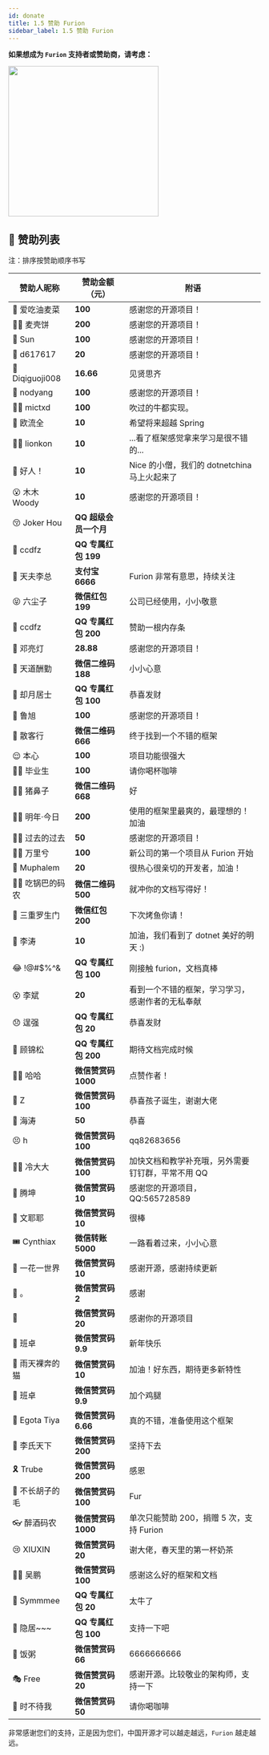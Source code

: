```yaml
---
id: donate
title: 1.5 赞助 Furion
sidebar_label: 1.5 赞助 Furion
---
```



**如果想成为 `Furion` 支持者或赞助商，请考虑：**

<p>
  <img
    src="https://gitee.com/dotnetchina/Furion/raw/master/handbook/static/img/support.png"
    height="300"
  />
</p>

## 🍍 赞助列表

注：排序按赞助顺序书写

| 赞助人昵称      | 赞助金额（元）        | 附语                                              |
| --------------- | --------------------- | ------------------------------------------------- |
| 🤴 爱吃油麦菜   | **100**               | 感谢您的开源项目！                                |
| 👳‍♂️ 麦壳饼       | **200**               | 感谢您的开源项目！                                |
| 👨 Sun          | **100**               | 感谢您的开源项目！                                |
| 👶 d617617      | **20**                | 感谢您的开源项目！                                |
| 👦 Diqiguoji008 | **16.66**             | 见贤思齐                                          |
| 👲 nodyang      | **100**               | 感谢您的开源项目！                                |
| 👳‍♀️ mictxd       | **100**               | 吹过的牛都实现。                                  |
| 🧓 欧流全       | **10**                | 希望将来超越 Spring                               |
| 👨‍⚕️ lionkon      | **10**                | ...看了框架感觉拿来学习是很不错的...              |
| 😤 好人！       | **10**                | Nice 的小僧，我们的 dotnetchina 马上火起来了      |
| 😮 木木 Woody   | **10**                | 感谢您的开源项目！                                |
| 😚 Joker Hou    | **QQ 超级会员一个月** |                                                   |
| 🤠 ccdfz        | **QQ 专属红包 199**   |                                                   |
| 🌝 天夫李总     | **支付宝 6666**       | Furion 非常有意思，持续关注                       |
| 😝 六尘子       | **微信红包 199**      | 公司已经使用，小小敬意                            |
| 🤠 ccdfz        | **QQ 专属红包 200**   | 赞助一根内存条                                    |
| 🤑 邓亮灯       | **28.88**             | 感谢您的开源项目！                                |
| 😬 天道酬勤     | **微信二维码 188**    | 小小心意                                          |
| 🥰 却月居士     | **QQ 专属红包 100**   | 恭喜发财                                          |
| 🤩 鲁旭         | **100**               | 感谢您的开源项目！                                |
| 😬 散客行       | **微信二维码 666**    | 终于找到一个不错的框架                            |
| 😌 本心         | **100**               | 项目功能很强大                                    |
| 🙆‍♂️ 毕业生       | **100**               | 请你喝杯咖啡                                      |
| 🦹‍♀️ 猪鼻子       | **微信二维码 668**    | 好                                                |
| 🧟‍♂️ 明年·今日    | **200**               | 使用的框架里最爽的，最理想的！加油                |
| 👨‍🎓 过去的过去   | **50**                | 感谢您的开源项目！                                |
| 👨‍🔧 万里兮       | **100**               | 新公司的第一个项目从 Furion 开始                  |
| 👴 Muphalem     | **20**                | 很热心很亲切的开发者，加油！                      |
| 💂‍♂️ 吃锅巴的码农 | **微信二维码 500**    | 就冲你的文档写得好！                              |
| 🤴 三重罗生门   | **微信红包 200**      | 下次烤鱼你请！                                    |
| 🤵 李涛         | **10**                | 加油，我们看到了 dotnet 美好的明天 :)             |
| 😂 !@#$%^&      | **QQ 专属红包 100**   | 刚接触 furion，文档真棒                           |
| 😵 李斌         | **20**                | 看到一个不错的框架，学习学习，感谢作者的无私奉献  |
| 😞 逞强         | **QQ 专属红包 20**    | 恭喜发财                                          |
| 🤒 顾锦松       | **QQ 专属红包 200**   | 期待文档完成时候                                  |
| 🧟‍♀️ 哈哈         | **微信赞赏码 1000**   | 点赞作者！                                        |
| 🍍 Z            | **微信赞赏码 100**    | 恭喜孩子诞生，谢谢大佬                            |
| 🍲 海涛         | **50**                | 恭喜                                              |
| 😣 h            | **微信赞赏码 100**    | qq82683656                                        |
| 👱‍♀️ 冷大大       | **微信赞赏码 100**    | 加快文档和教学补充哦，另外需要钉钉群，平常不用 QQ |
| 👜 腾坤         | **微信赞赏码 10**     | 感谢您的开源项目，QQ:565728589                    |
| 🚆 文耶耶       | **微信赞赏码 10**     | 很棒                                              |
| 🎟 Cynthiax      | **微信转账 5000**     | 一路看着过来，小小心意                            |
| 🥴 一花一世界   | **微信赞赏码 10**     | 感谢开源，感谢持续更新                            |
| 🥪 。           | **微信赞赏码 2**      | 感谢                                              |
| 🎄              | **微信赞赏码 20**     | 感谢你的开源项目                                  |
| 🍖 班卓         | **微信赞赏码 9.9**    | 新年快乐                                          |
| 🥖 雨天裸奔的猫 | **微信赞赏码 10**     | 加油！好东西，期待更多新特性                      |
| 🍖 班卓         | **微信赞赏码 9.9**    | 加个鸡腿                                          |
| 🍘 Egota Tiya   | **微信赞赏码 6.66**   | 真的不错，准备使用这个框架                        |
| 🤩 李氏天下     | **微信赞赏码 200**    | 坚持下去                                          |
| 🎗 Trube         | **微信赞赏码 200**    | 感恩                                              |
| 🧦 不长胡子的毛 | **微信赞赏码 100**    | Fur                                               |
| 👓 醉酒码农     | **微信赞赏码 1000**   | 单次只能赞助 200，捐赠 5 次，支持 Furion          |
| 😢 XIUXIN       | **微信赞赏码 20**     | 谢大佬，春天里的第一杯奶茶                        |
| 👩‍🦳 吴鹏         | **微信赞赏码 100**    | 感谢这么好的框架和文档                            |
| 🧔 Symmmee      | **QQ 专属红包 20**    | 太牛了                                            |
| 🤴 隐居~~~      | **QQ 专属红包 100**   | 支持一下吧                                        |
| 👵 饭粥         | **微信赞赏码 66**     | 6666666666                                        |
| 🎭 Free         | **微信赞赏码 20**     | 感谢开源。比较敬业的架构师，支持一下              |
| 👑 时不待我     | **微信赞赏码 50**     | 请你喝咖啡                                        |

非常感谢您们的支持，正是因为您们，中国开源才可以越走越远，`Furion` 越走越远。

